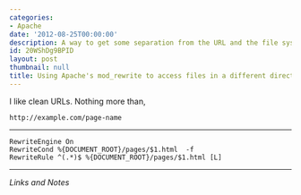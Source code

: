 ```yaml
---
categories:
- Apache
date: '2012-08-25T00:00:00'
description: A way to get some separation from the URL and the file system.
id: 20WShDg9BPID
layout: post
thumbnail: null
title: Using Apache's mod_rewrite to access files in a different directory
---
```


I like clean URLs. Nothing more than, 

	http://example.com/page-name

---

	RewriteEngine On
	RewriteCond %{DOCUMENT_ROOT}/pages/$1.html  -f
	RewriteRule ^(.*)$ %{DOCUMENT_ROOT}/pages/$1.html [L]
	


---

_Links and Notes_